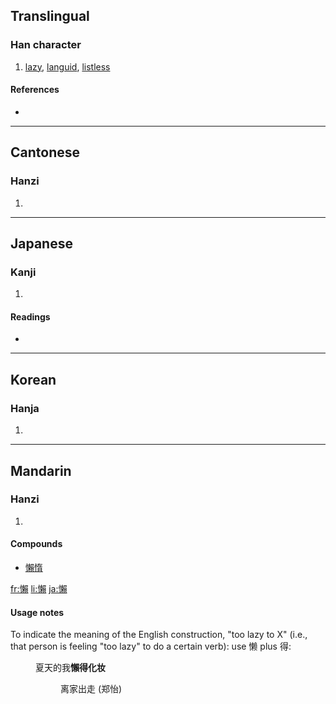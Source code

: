 {{also|懒}}
==Translingual==

===Han character===
{{Han char|rn=61|rad=心|as=16|sn=19|four=9708<sub>6</sub>|canj=心木中金 (PDLC)}}

# [[lazy]], [[languid]], [[listless]]

====References====
* {{Han ref|kx=0408.160|dkj=11455|dj=0749.170|hdz=42368.130|uh=61F6|ud=25078|bh=C369|bd=50025}}

----

==Cantonese==

===Hanzi===
{{yue-hanzi|jyut=|y=laan5|sim=懒}}

# {{defn|Cantonese}}

----

==Japanese==

===Kanji===
{{ja-kanji|grade=|rs=心16}}

# {{defn|Japanese}}

====Readings====
* {{ja-readings|on=[[らん]] (ran), [[らい]] (rai)|kun=[[おこたる]] (okotaru), [[ものうい]] (monoui)}}

----

==Korean==

===Hanja===
{{ko-hanja|hangeul=라>나, 란>난|eumhun=|rv=ra>na, ran>nan|mr=ra>na, ran>nan|y=la>na, lan>nan}}

# {{defn|Korean}}

----

==Mandarin==

===Hanzi===
{{cmn-hanzi|sim=懒|pin=[[lǎn]] ([[lan3]]), [[zhé]] ([[zhe2]])|wg=lan<sup>3</sup>, che<sup>2</sup>}}

# {{defn|Mandarin}}

====Compounds====
* [[懶惰]]

[[fr:懶]]
[[li:懶]]
[[ja:懶]]

====Usage notes====
To indicate the meaning of the English construction, "too lazy to X" (i.e., that person is feeling "too lazy" to do a certain verb): use 懒 plus 得:
:夏天的我'''懶得化妆''' 
::离家出走 (郑怡)